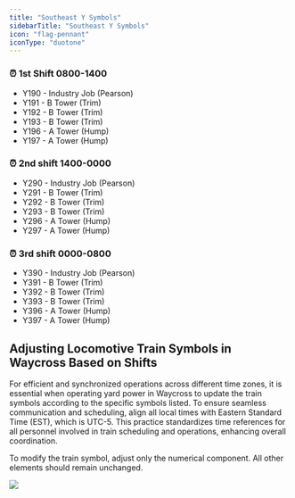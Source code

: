 ```yaml
---
title: "Southeast Y Symbols"
sidebarTitle: "Southeast Y Symbols"
icon: "flag-pennant"
iconType: "duotone"
---
```


### ⏰ 1st Shift 0800-1400

- Y190 - Industry Job (Pearson)
- Y191 - B Tower (Trim)
- Y192 - B Tower (Trim)
- Y193 - B Tower (Trim)
- Y196 - A Tower (Hump)
- Y197 - A Tower (Hump)

### ⏰ 2nd shift 1400-0000

- Y290 - Industry Job (Pearson)
- Y291 - B Tower (Trim)
- Y292 - B Tower (Trim)
- Y293 - B Tower (Trim)
- Y296 - A Tower (Hump)
- Y297 - A Tower (Hump)

### ⏰ 3rd shift 0000-0800

- Y390 - Industry Job (Pearson)
- Y391 - B Tower (Trim)
- Y392 - B Tower (Trim)
- Y393 - B Tower (Trim)
- Y396 - A Tower (Hump)
- Y397 - A Tower (Hump)

## Adjusting Locomotive Train Symbols in Waycross Based on Shifts

For efficient and synchronized operations across different time zones, it is essential when operating yard power in Waycross to update the train symbols according to the specific symbols listed. To ensure seamless communication and scheduling, align all local times with Eastern Standard Time (EST), which is UTC-5. This practice standardizes time references for all personnel involved in train scheduling and operations, enhancing overall coordination.

<Note>To modify the train symbol, adjust only the numerical component. All other elements should remain unchanged.</Note>

<Frame caption="As indicated by the red arrow, this is the location to update the train symbol in order to represent the shift being operated by you or other personnel.">
  <img src="/images/WaycrossYGuide1Opt.jpg" />
</Frame>